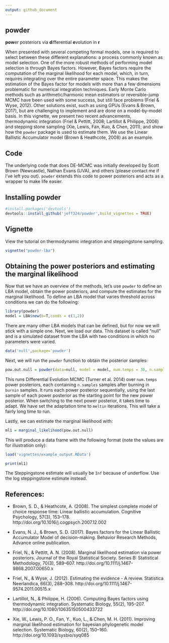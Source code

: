 ```yaml
---
output: github_document
---
```


<!-- README.md is generated from README.Rmd. Please edit that file -->

## powder
**pow**er posteriors via **d**ifferential **e**volution in **r**

When presented with several competing formal models, one is required to select between these different explanations: a process commonly known as model selection. One of the more robust methods of performing model selection is through Bayes factors. However, Bayes factors require the computation of the marginal likelihood for each model, which, in turn, requires integrating over the entire parameter space. This makes the estimation of the Bayes factor for models with more than a few dimensions problematic for numerical integration techniques. Early Monte Carlo methods such as arithmetic/harmonic mean estimators or reversible-jump MCMC have been used with some success, but still face problems (Friel & Wyse, 2012). Other solutions exist, such as using GPUs (Evans & Brown, 2017), but are challenging to implement and are done on a model-by-model basis. In this vignette, we present two recent advancements, thermodynamic integration (Friel & Pettitt, 2008; Lartillot & Philippe, 2006) and stepping stone sampling (Xie, Lewis, Fan, Kuo, & Chen, 2011), and show how the `powder` package is used to estimate them. We use the Linear Ballistic Accumulator model (Brown & Heathcote, 2008) as an example.

## Code
The underlying code that does DE-MCMC was initially developed by Scott Brown (Newcastle), Nathan Evans (UVA), and others (please contact me if I've left you out). `powder` extends this code to power posteriors and acts as a wrapper to make life easier.

## Installing powder

```r
#install.packages('devtools')
devtools::install_github('jeff324/powder',build_vignettes = TRUE)
```

## Vignette

View the tutorial on thermodynamic integration and steppingstone sampling.

```r
vignette("powder-lba")
```

## Obtaining the power posteriors and estimating the marginal likelihood
Now that we have an overview of the methods, let's use `powder` to define an LBA model, obtain the power posteriors, and compute the estimates for the marginal likelihood. To define an LBA model that varies threshold across conditions we can do the following:

```r
library(powder)
model = LBA$new(b=T,conds = c(1,2))
```

There are many other LBA models that can be defined, but for now we will stick with a simple one. Next, we load our data. This dataset is called "null" and is a simulated dataset from the LBA with two conditions in which no parameters were varied.

```r
data('null',package='powder')
```

Next, we will run the `powder` function to obtain the posterior samples:

```r
pow.out.null = powder(data=null, model = model, num.temps = 30, n.samples = 500, burnin=1000, meltin=250)
```

This runs Differential Evolution MCMC (Turner et al. 2014) over `num.temps` power posteriors, each containing `n.samples` samples after burning in `burnin` samples. It runs each power posterior sequentially, using the last sample of each power posterior as the starting point for the new power posterior. When switching to the next power posterior, it takes time to adapt. We have set the adaptation time to `meltin` iterations. This will take a fairly long time to run. 

Lastly, we can estimate the marginal likelihood with:

```r
ml1 = marginal_likelihood(pow.out.null)
```

This will produce a data frame with the following format (note the values are for illustration only):

```r
load('vignettes/example_output.RData')
```

```r
print(ml1)
```

The Steppingstone estimate will usually be `Inf` because of underflow. Use the log steppingstone estimate instead.

## References:
* Brown, S. D., & Heathcote, A. (2008). The simplest complete model of choice response time: Linear ballistic accumulation. Cognitive Psychology, 57(3), 153–178. http://doi.org/10.1016/j.cogpsych.2007.12.002

* Evans, N. J., & Brown, S. D. (2017). Bayes factors for the Linear Ballistic Accumulator Model of decision-making. Behavior Research Methods, Advance online publication.

* Friel, N., & Pettitt, A. N. (2008). Marginal likelihood estimation via power posteriors. Journal of the Royal Statistical Society. Series B: Statistical Methodology, 70(3), 589–607. 
http://doi.org/10.1111/j.1467-9868.2007.00650.x

* Friel, N., & Wyse, J. (2012). Estimating the evidence - A review. Statistica Neerlandica, 66(3), 288–308. http://doi.org/10.1111/j.1467-9574.2011.00515.x

* Lartillot, N., & Philippe, H. (2006). Computing Bayes factors using thermodynamic integration. Systematic Biology, 55(2), 195–207. http://doi.org/10.1080/10635150500433722

* Xie, W., Lewis, P. O., Fan, Y., Kuo, L., & Chen, M. H. (2011). Improving marginal likelihood estimation for bayesian phylogenetic model selection. Systematic Biology, 60(2), 150–160. http://doi.org/10.1093/sysbio/syq085



